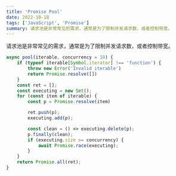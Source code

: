 ```yaml
---
title: 'Promise Pool'
date: 2022-10-18
tags: ['JavaScript', 'Promise']
summary: 请求池是非常常见的需求，通常是为了限制并发请求数，或者控制带宽。
---
```


请求池是非常常见的需求，通常是为了限制并发请求数，或者控制带宽。

```javascript
async pool(iterable, concurrency = 10) {
    if (typeof iterable[Symbol.iterator] !== 'function') {
        throw new Error('Invalid iterable')
        return Promise.resolve([])
    }
    const ret = [];
    const executing = new Set();
    for (const item of iterable) {
        const p = Promise.resolve(item)

        ret.push(p);
        executing.add(p);

        const clean = () => executing.delete(p);
        p.finally(clean);
        if (executing.size >= concurrency) {
            await Promise.race(executing);
        }
    }
    return Promise.all(ret);
}
```
